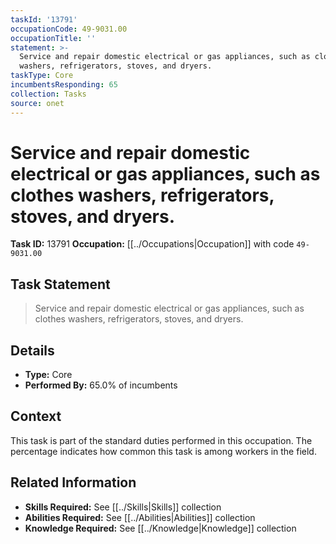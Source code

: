 ```yaml
---
taskId: '13791'
occupationCode: 49-9031.00
occupationTitle: ''
statement: >-
  Service and repair domestic electrical or gas appliances, such as clothes
  washers, refrigerators, stoves, and dryers.
taskType: Core
incumbentsResponding: 65
collection: Tasks
source: onet
---
```

# Service and repair domestic electrical or gas appliances, such as clothes washers, refrigerators, stoves, and dryers.

**Task ID:** 13791
**Occupation:** [[../Occupations|Occupation]] with code `49-9031.00`

## Task Statement

> Service and repair domestic electrical or gas appliances, such as clothes washers, refrigerators, stoves, and dryers.

## Details

- **Type:** Core
- **Performed By:** 65.0% of incumbents

## Context

This task is part of the standard duties performed in this occupation. The percentage indicates how common this task is among workers in the field.

## Related Information

- **Skills Required:** See [[../Skills|Skills]] collection
- **Abilities Required:** See [[../Abilities|Abilities]] collection
- **Knowledge Required:** See [[../Knowledge|Knowledge]] collection
